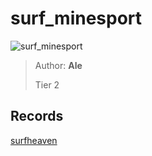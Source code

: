
# surf_minesport

![surf_minesport](https://raw.githubusercontent.com/Sayt123/SurfMapPics/Maps-and-bonuses/csgo/surf_minesport.jpg)

> Author: **Ale**
>
> Tier 2

## Records

[surfheaven](https://surfheaven.eu/map/surf_minesport)
